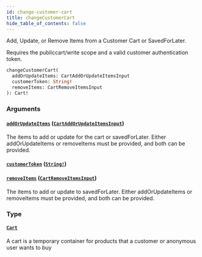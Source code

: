 ```yaml
---
id: change-customer-cart
title: changeCustomerCart
hide_table_of_contents: false
---
```



Add, Update, or Remove Items from a Customer Cart or SavedForLater.

Requires the publiccart/write scope and a valid customer authentication token.

```graphql
changeCustomerCart(
  addOrUpdateItems: CartAddOrUpdateItemsInput
  customerToken: String!
  removeItems: CartRemoveItemsInput
): Cart!
```


### Arguments

#### [`addOrUpdateItems`](#) ([`CartAddOrUpdateItemsInput`](/developers/demandhq-apis/storefront-api/graphql/reference/inputs/cart-add-or-update-items-input))

The items to add or update for the cart or savedForLater. Either
addOrUpdateItems or removeItems must be provided, and both can be provided.


#### [`customerToken`](#) ([`String!`](/developers/demandhq-apis/storefront-api/graphql/reference/scalars/string))




#### [`removeItems`](#) ([`CartRemoveItemsInput`](/developers/demandhq-apis/storefront-api/graphql/reference/inputs/cart-remove-items-input))

The items to add or update to savedForLater. Either addOrUpdateItems or
removeItems must be provided, and both can be provided.


### Type

#### [`Cart`](/developers/demandhq-apis/storefront-api/graphql/reference/objects/cart)

A cart is a temporary container for products that a customer or anonymous user wants to buy




